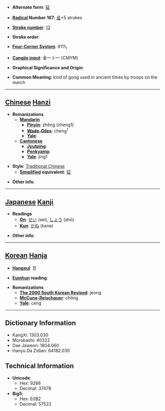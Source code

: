 * '''Alternate form''': [[钲]]

* '''[[Wiktionary:Chinese radical index| Radical]] Number 167''': [[Wiktionary:Chinese radical index 金|金]]+5 strokes

* '''[[Wiktionary:Chinese total strokes index|Stroke number]]''': [[Wiktionary:Chinese total strokes index 13|13]]

* '''Stroke order''': 

* '''[[Wiktionary:Chinese four corner index|Four-Corner System]]''': 8111<sub>1</sub>

* '''[[Wiktionary:Chinese Cangjie index|Cangjie input]]''': 金一卜一 (CMYM)

* '''Graphical Significance and Origin''': 

* '''Common Meaning''': kind of gong used in ancient times by troops on the march

----

== [[Chinese]] [[Hanzi]] ==

* '''Romanizations'''
** '''[[Mandarin]]'''
*** '''[[Pinyin]]''': zhēng (zheng1)
*** '''[[Wade-Giles]]''': cheng<sup>1</sup>
*** '''[[Yale]]''': 
** '''[[Cantonese]]'''
*** '''[[Jyutping]]''':
*** '''[[Penkyamp]]''': 
*** '''[[Yale]]''': jing1

* '''Style''': [[Traditional Chinese]] 
** '''[[Simplified Chinese|Simplified]] equivalent''': [[钲]]

* '''Other info''': 

----

== [[Japanese]] [[Kanji]] ==

* '''Readings'''
** '''[[On]]''': [[せい]] (sei), [[しょう]] (shō)
** '''[[Kun]]''': [[かね]] (kane)

* '''Other info''':  

----

== [[Korean]] [[Hanja]] ==

* '''[[Hangeul]]''': 정

* '''[[Eumhun]] reading''': 

* '''Romanizations'''
** '''[[The 2000 South Korean Revised Romanization|The 2000 South Korean Revised]]''': jeong
** '''[[McCune-Reischauer]]''': chŏng
** '''[[Yale]]''': ceng

----

== Dictionary Information ==

* KangXi: 1303.030
* Morobashi: 40322
* Dae Jaweon: 1804.060
* Hanyu Da Zidian: 64182.030

== Technical Information ==

* '''Unicode''':
** Hex: 9266
** Decimal: 37478
* '''Big5''':
** Hex: E0B2
** Decimal: 57522